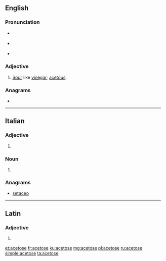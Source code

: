 ==English==

===Pronunciation===
* {{a|RP}} {{IPA|/ˈæsɪtəʊs/|lang=en}}
* {{a|US}} {{IPA|/ˈæsɪtoʊs/|lang=en}}
* {{audio|en-us-acetose.ogg|Audio (US)|lang=en}}

===Adjective===
{{en-adj}}

# [[sour|Sour]] like [[vinegar]]; [[acetous]].

===Anagrams===
* {{l|en|coatees}}

----

==Italian==

===Adjective===
{{head|it|adjective form}}

# {{feminine plural of|acetoso|lang=it}}

===Noun===
{{head|it|noun plural form|g=f}}

# {{plural of|acetosa|lang=it}}

===Anagrams===
* [[setaceo#Italian|setaceo]]

----

==Latin==

===Adjective===
{{la-adj-form|acetose}}

# {{inflection of|acetosus||voc|m|s|lang=la}}

[[et:acetose]]
[[fr:acetose]]
[[ku:acetose]]
[[mg:acetose]]
[[pl:acetose]]
[[ru:acetose]]
[[simple:acetose]]
[[ta:acetose]]